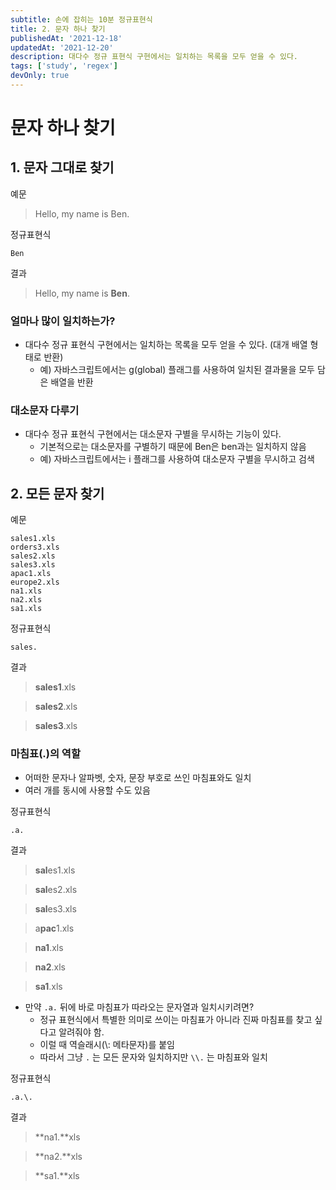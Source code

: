 ```yaml
---
subtitle: 손에 잡히는 10분 정규표현식
title: 2. 문자 하나 찾기
publishedAt: '2021-12-18'
updatedAt: '2021-12-20'
description: 대다수 정규 표현식 구현에서는 일치하는 목록을 모두 얻을 수 있다.
tags: ['study', 'regex']
devOnly: true
---
```


# 문자 하나 찾기

## 1. 문자 그대로 찾기

예문

> Hello, my name is Ben.

정규표현식

```
Ben
```

결과

> Hello, my name is **Ben**.

### 얼마나 많이 일치하는가?

- 대다수 정규 표현식 구현에서는 일치하는 목록을 모두 얻을 수 있다. (대개 배열 형태로 반환)
  - 예) 자바스크립트에서는 g(global) 플래그를 사용하여 일치된 결과물을 모두 담은 배열을 반환

### 대소문자 다루기

- 대다수 정규 표현식 구현에서는 대소문자 구별을 무시하는 기능이 있다.
  - 기본적으로는 대소문자를 구별하기 때문에 Ben은 ben과는 일치하지 않음
  - 예) 자바스크립트에서는 i 플래그를 사용하여 대소문자 구별을 무시하고 검색

## 2. 모든 문자 찾기

예문

```
sales1.xls
orders3.xls
sales2.xls
sales3.xls
apac1.xls
europe2.xls
na1.xls
na2.xls
sa1.xls
```

정규표현식

```
sales.
```

결과

> **sales1**.xls

> **sales2**.xls

> **sales3**.xls

### 마침표(.)의 역할

- 어떠한 문자나 알파벳, 숫자, 문장 부호로 쓰인 마침표와도 일치
- 여러 개를 동시에 사용할 수도 있음

정규표현식

```
.a.
```

결과

> **sal**es1.xls

> **sal**es2.xls

> **sal**es3.xls

> a**pac**1.xls

> **na1**.xls

> **na2**.xls

> **sa1**.xls

- 만약 `.a.` 뒤에 바로 마침표가 따라오는 문자열과 일치시키려면?
  - 정규 표현식에서 특별한 의미로 쓰이는 마침표가 아니라 진짜 마침표를 찾고 싶다고 알려줘야 함.
  - 이럴 때 역슬래시(\\: 메타문자)를 붙임
  - 따라서 그냥 `.` 는 모든 문자와 일치하지만 `\\.` 는 마침표와 일치

정규표현식

```
.a.\.
```

결과

> **na1.**xls

> **na2.**xls

> **sa1.**xls
